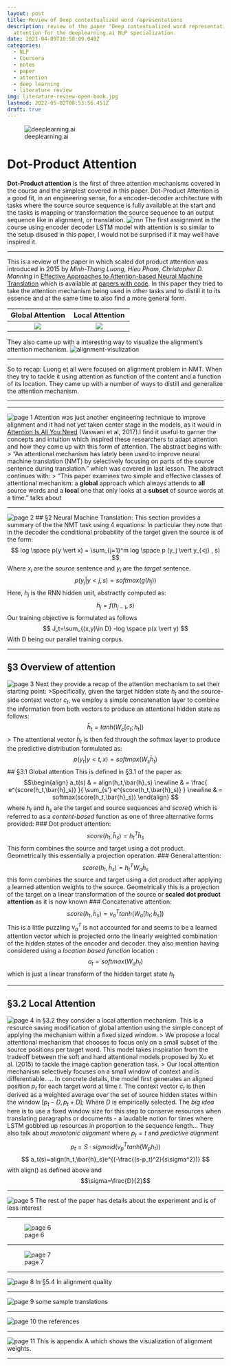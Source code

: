 ```yaml
---
layout: post
title: Review of Deep contextualized word representations
description: review of the paper "Deep contextualized word representations" on dot product
  attention for the deeplearning.ai NLP specialization.
date: 2021-04-09T10:50:09.040Z
categories:
  - NLP 
  - Coursera 
  - notes 
  - paper
  - attention
  - deep learning
  - literature review
img: literature-review-open-book.jpg
lastmod: 2022-05-02T08:53:56.451Z
draft: true
---
```

:::{.logo}
![deeplearning.ai](logo_deeplearning_ai.png)
:::

# Dot-Product Attention
**Dot-Product attention** is the first of three attention mechanisms covered in the course and the simplest covered in this paper. Dot-Product Attention is a good fit, in an engineering sense, for a encoder-decoder architecture with tasks where the source source sequence is fully available at the start and the tasks is mapping or transformation the source sequence to an output sequence like in alignment, or translation. 
![rnn](paper-eata-01-nmt.png)
The first assignment in the course using encoder decoder LSTM model with attention is so  similar to the setup disused in this paper, I would not be surprised if it may well have inspired it. 
<hr>
This is a review of the paper in which scaled dot product attention was introduced in 2015 by *Minh-Thang Luong, Hieu Pham, Christopher D. Manning* in [Effective Approaches to Attention-based Neural Machine Translation](https://arxiv.org/pdf/1508.04025v5.pdf) which is available at [papers with code](https://paperswithcode.com/paper/effective-approaches-to-attention-based). In this paper they tried to take the attention mechanism being used in other tasks and to distill it to its essence and at the same time to also find a more general form.
<center>
|Global Attention|Local Attention|
|:---:|:---:|
|![](paper-eata-02-attention-global.png)|![](paper-eata-03-attention-local.png)|
</center>
They also came up with a interesting way to visualize the alignment's attention mechanism.
![alignment-visulization](c4w2-22-alignment-visulization.png)
<hr>
So to recap: Luong et all were focused on alignment problem in NMT. When they try to tackle it using attention as function of the content and a function of its location. They came up with a number of ways to distill and generalize the attention mechanism. 
<hr>
<!--more-->
<hr>
![page 1](page-001.png)
Attention was just another engineering technique to improve alignment and it had not yet taken center stage in the models, as it would in [Attention Is All You Need](https://arxiv.org/abs/1706.03762) (Vaswani et al, 2017).I find it useful to garner the concepts and intuition which inspired these researchers to adapt attention and how they come up with this form of attention.
The abstract begins with:
>  "An attentional mechanism has lately been used to improve neural machine translation (NMT) by selectively focusing on parts of the source sentence during translation."
which was covered in last lesson. The abstract continues with:
> "This paper examines two simple and effective classes of attentional mechanism: a **global** approach which always attends to **all** source words and a **local** one that only looks at a **subset** of source words at a time."
talks about 
<hr>
![page 2](page-002.png)
## §2 Neural Machine Translation:
This section provides a summary of the the NMT task using 4 equations:
In particular they note that in the decoder the conditional probability of the target given the source is of the form:
$$ log \space p(y \vert x) = \sum_{j=1}^m log \space p (y_j \vert y_{<j} , s) $$
Where $x_i$ are the *source* sentence and $y_i$ are the *target* sentence.
$$ p (y_j \vert y{<j} , s) = softmax (g(h_j)) $$
Here, $h_j$ is the RNN hidden unit, abstractly computed as:
$$ h_j = f(h_{j-1},s) $$
Our training objective is formulated as follows
$$ J_t=\sum_{(x,y)\in D} -log \space p(x \vert y) $$
With D being our parallel training corpus.
<hr>
##  §3 Overview of attention
![page 3](./page-003.png)
Next they provide a recap of the attention mechanism to set their starting point:
>Specifically, given the target hidden state $h_t$ and the source-side context vector $c_t$, we employ a simple concatenation layer to combine the information from both vectors to produce an attentional hidden state as follows: $$ \bar{h}_t = tanh(W_c[c_t;h_t]) $$
> The attentional vector $\bar{h}_t$ is then fed through the softmax layer to produce the predictive distribution formulated as: $$p(y_t|y{<t}, x) = softmax(W_s\bar{h}_t)$$
##  §3.1 Global attention
This is defined in §3.1 of the paper as:
$$\begin{align}
   a_t(s) & = align(h_t,\bar{h}_s)  \newline 
   & = \frac{ e^{score(h_t,\bar{h}_s)} }{ \sum_{s'} e^{score(h_t,\bar{h}_s)} } \newline
   & = softmax(score(h_t,\bar{h}_s)) 
   \end{align}
$$
where $h_t$ and $h_s$ are the target and source sequences and $score()$ which is referred to as a *content-based* function as one of three alternative forms provided:
### Dot product attention:
$$ score(h_t,\bar{h}_s)=h_t^T\bar{h}_s $$
This form combines the source and target using a dot product. Geometrically this essentially a projection operation.
### General attention:
$$ score(h_t,\bar{h}_s)=h_t^TW_a\bar{h}_s $$
this form combines the source and target using a dot product after applying a learned attention weights to the source. Geometrically this is a projection of the target on a linear transformation of the source or **scaled dot product attention** as it is now known
### Concatenative attention:
$$ score(h_t,\bar{h}_s)=v_a^T tanh(W_a [h_t;\bar{h}_s]) $$ 
This is a little puzzling $v_a^T$ is not accounted for and seems to be a learned attention vector which is projected onto the linearly weighted
 combination of the hidden states of the encoder and decoder. 
they also mention having considered using a *location based function*
location : 
$$ a_t = softmax(W_a h_t) $$ 
which is just a linear transform of the hidden target state $h_t$ 
<hr>
## §3.2 Local Attention
![page 4](page-004.png)
in §3.2 they consider a local attention mechanism. This is a resource saving modification of global attention using the simple concept of applying the mechanism within a fixed sized  window.
> We propose a local attentional mechanism that chooses to focus only on a small subset of the source positions per target word. This model takes inspiration from the tradeoff between the soft and hard attentional models proposed by Xu et al. (2015) to tackle the image caption generation task.
> Our local attention mechanism selectively focuses on a small window of context and is differentiable. ... In concrete details, the model first generates an aligned position $p_t$ for each target word at time $t$. The context vector $c_t$
is then derived as a weighted average over the set of source hidden states within the window $[p_t−D, p_t+D]$; Where $D$ is empirically selected.
The *big idea* here is to use a fixed window size for this step to conserve resources when translating paragraphs or documents - a laudable notion for times where LSTM gobbled up resources in proportion to the sequence length...
They also talk about *monotonic alignment* where $p_t=t$ and *predictive alignment*
$$ p_t=S\cdot sigmoid(v_p^Ttanh(W_ph_t)) $$
$$ a_t(s)=align(h_t,\bar{h}_s)e^{(-\frac{(s-p_t)^2}{s\sigma^2})} $$
with align() as defined above and $$\sigma=\frac{D}{2}$$
<hr>
![page 5](page-005.png)
The rest of the paper has details about the experiment and is of less interest 
<hr>
![page 6](page-006.png)
<hr>
![page 7](page-007.png)
<hr>
![page 8](page-008.png)
In §5.4 In alignment quality
<hr>
![page 9](page-009.png)
some sample translations
<hr>
![page 10](page-010.png)
the references
<hr>
![page 11](page-011.png)
This is appendix A which shows the visualization of alignment weights.
<hr>
